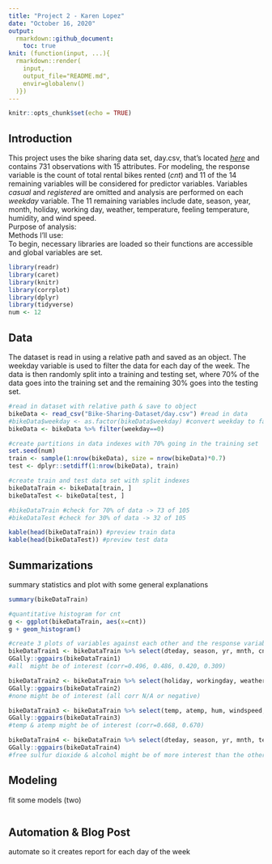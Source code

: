 ```yaml
---
title: "Project 2 - Karen Lopez"
date: "October 16, 2020"
output:
  rmarkdown::github_document:
    toc: true
knit: (function(input, ...){
  rmarkdown::render(
    input,
    output_file="README.md",
    envir=globalenv()
  )})
---
```


```r
knitr::opts_chunk$set(echo = TRUE)
```
## Introduction  
This project uses the bike sharing data set, day.csv, that's located *[here](https://archive.ics.uci.edu/ml/datasets/Bike+Sharing+Dataset)* and contains 731 observations with 15 attributes. For modeling, the response variable is the count of total rental bikes rented (*cnt*) and 11 of the 14 remaining variables will be considered for predictor variables. Variables *casual* and *registered* are omitted and analysis are performed on each *weekday* variable. The 11 remaining variables include date, season, year, month, holiday, working day, weather, temperature, feeling temperature, humidity, and wind speed.  
Purpose of analysis:  
Methods I'll use:  
To begin, necessary libraries are loaded so their functions are accessible and global variables are set.  
```r
library(readr)
library(caret)
library(knitr)
library(corrplot)
library(dplyr)
library(tidyverse)
num <- 12
```

## Data  
The dataset is read in using a relative path and saved as an object. The weekday variable is used to filter the data for each day of the week. The data is then randomly split into a training and testing set, where 70% of the data goes into the training set and the remaining 30% goes into the testing set.  
```r
#read in dataset with relative path & save to object
bikeData <- read_csv("Bike-Sharing-Dataset/day.csv") #read in data
#bikeData$weekday <- as.factor(bikeData$weekday) #convert weekday to factor
bikeData <- bikeData %>% filter(weekday==0)

#create partitions in data indexes with 70% going in the training set
set.seed(num)
train <- sample(1:nrow(bikeData), size = nrow(bikeData)*0.7)
test <- dplyr::setdiff(1:nrow(bikeData), train)

#create train and test data set with split indexes
bikeDataTrain <- bikeData[train, ]
bikeDataTest <- bikeData[test, ]

#bikeDataTrain #check for 70% of data -> 73 of 105
#bikeDataTest #check for 30% of data -> 32 of 105

kable(head(bikeDataTrain)) #preview train data
kable(head(bikeDataTest)) #preview test data
```

## Summarizations  
summary statistics and plot with some general explanations  
```r
summary(bikeDataTrain)

#quantitative histogram for cnt
g <- ggplot(bikeDataTrain, aes(x=cnt))
g + geom_histogram()

#create 3 plots of variables against each other and the response variable
bikeDataTrain1 <- bikeDataTrain %>% select(dteday, season, yr, mnth, cnt)
GGally::ggpairs(bikeDataTrain1)
#all  might be of interest (corr=0.496, 0.486, 0.420, 0.309)

bikeDataTrain2 <- bikeDataTrain %>% select(holiday, workingday, weathersit, cnt)
GGally::ggpairs(bikeDataTrain2)
#none might be of interest (all corr N/A or negative)

bikeDataTrain3 <- bikeDataTrain %>% select(temp, atemp, hum, windspeed, cnt)
GGally::ggpairs(bikeDataTrain3)
#temp & atemp might be of interest (corr=0.668, 0.670)

bikeDataTrain4 <- bikeDataTrain %>% select(dteday, season, yr, mnth, temp, atemp, cnt)
GGally::ggpairs(bikeDataTrain4)
#free sulfur dioxide & alcohol might be of more interest than the others but I want to add more predictors

```

## Modeling  
fit some models (two)  
```r

```

## Automation & Blog Post  
automate so it creates report for each day of the week  
```r

```

